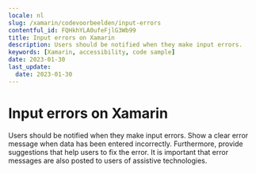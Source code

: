 ```yaml
---
locale: nl
slug: /xamarin/codevoorbeelden/input-errors
contentful_id: FQHkhYLA0ufeFjlG3Wb99
title: Input errors on Xamarin
description: Users should be notified when they make input errors.
keywords: [Xamarin, accessibility, code sample]
date: 2023-01-30
last_update:
  date: 2023-01-30
---
```


# Input errors on Xamarin

Users should be notified when they make input errors. Show a clear error message when data has been entered incorrectly. Furthermore, provide suggestions that help users to fix the error. It is important that error messages are also posted to users of assistive technologies.

<CodeSample id="input-errors" framework="xamarin" locale="nl"/>
